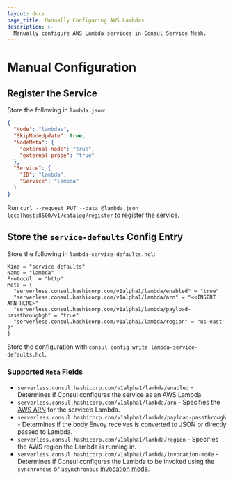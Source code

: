 ```yaml
---
layout: docs
page_title: Manually Configuring AWS Lambdas
description: >-
  Manually configure AWS Lambda services in Consul Service Mesh.
---
```


# Manual Configuration

## Register the Service

Store the following in `lambda.json`:
```json
{
  "Node": "lambdas",
  "SkipNodeUpdate": true,
  "NodeMeta": {
    "external-node": "true",
    "external-probe": "true"
  },
  "Service": {
    "ID": "lambda",
    "Service": "lambda"
  }
}
```

Run `curl --request PUT --data @lambda.json localhost:8500/v1/catalog/register`
to register the service.

## Store the `service-defaults` Config Entry

Store the following in `lambda-service-defaults.hcl`:
```hcl
Kind = "service-defaults"
Name = "lambda"
Protocol  = "http"
Meta = {
  "serverless.consul.hashicorp.com/v1alpha1/lambda/enabled" = "true"
  "serverless.consul.hashicorp.com/v1alpha1/lambda/arn" = "<<INSERT ARN HERE>"
  "serverless.consul.hashicorp.com/v1alpha1/lambda/payload-passthroughgh" = "true"
  "serverless.consul.hashicorp.com/v1alpha1/lambda/region" = "us-east-2"
}
```

Store the configuration with `consul config write lambda-service-defaults.hcl`.

### Supported `Meta` Fields

* `serverless.consul.hashicorp.com/v1alpha1/lambda/enabled` - Determines if Consul
  configures the service as an AWS Lambda.
* `serverless.consul.hashicorp.com/v1alpha1/lambda/arn` - Specifies the [AWS ARN](https://docs.aws.amazon.com/general/latest/gr/aws-arns-and-namespaces.html)
  for the service’s Lambda.
* `serverless.consul.hashicorp.com/v1alpha1/lambda/payload-passthrough` -
  Determines if the body Envoy receives is converted to JSON or directly
  passed to Lambda.
* `serverless.consul.hashicorp.com/v1alpha1/lambda/region` - Specifies
  the AWS region the Lambda is running in.
* `serverless.consul.hashicorp.com/v1alpha1/lambda/invocation-mode` -
  Determines if Consul configures the Lambda to be invoked using the
  `synchronous` or `asynchronous` [invocation
  mode](https://docs.aws.amazon.com/lambda/latest/operatorguide/invocation-modes.html).
